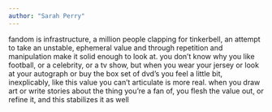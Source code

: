 ```yaml
---
author: "Sarah Perry"
---
```


fandom is infrastructure, a million people clapping for tinkerbell, an attempt to take an unstable, ephemeral value and through repetition and manipulation make it solid enough to look at. you don’t know why you like football, or a celebrity, or a tv show, but when you wear your jersey or look at your autograph or buy the box set of dvd’s you feel a little bit, inexplicably, like this value you can’t articulate is more real. when you draw art or write stories about the thing you’re a fan of, you flesh the value out, or refine it, and this stabilizes it as well


